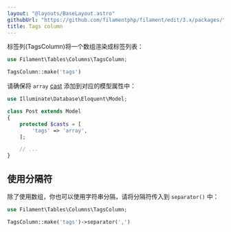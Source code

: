 ```yaml
---
layout: "@layouts/BaseLayout.astro"
githubUrl: "https://github.com/filamentphp/filament/edit/3.x/packages/tables/docs/03-columns/06-tags.md"
title: Tags column
---
```


标签列(TagsColumn)将一个数组渲染成标签列表：

```php
use Filament\Tables\Columns\TagsColumn;

TagsColumn::make('tags')
```

请确保将 `array` [cast](https://laravel.com/docs/eloquent-mutators#array-and-json-casting) 添加到对应的模型属性中：

```php
use Illuminate\Database\Eloquent\Model;

class Post extends Model
{
    protected $casts = [
        'tags' => 'array',
    ];

    // ...
}
```

## 使用分隔符

除了使用数组，你也可以使用字符串分隔，请将分隔符传入到 `separator()` 中： 

```php
use Filament\Tables\Columns\TagsColumn;

TagsColumn::make('tags')->separator(',')
```
